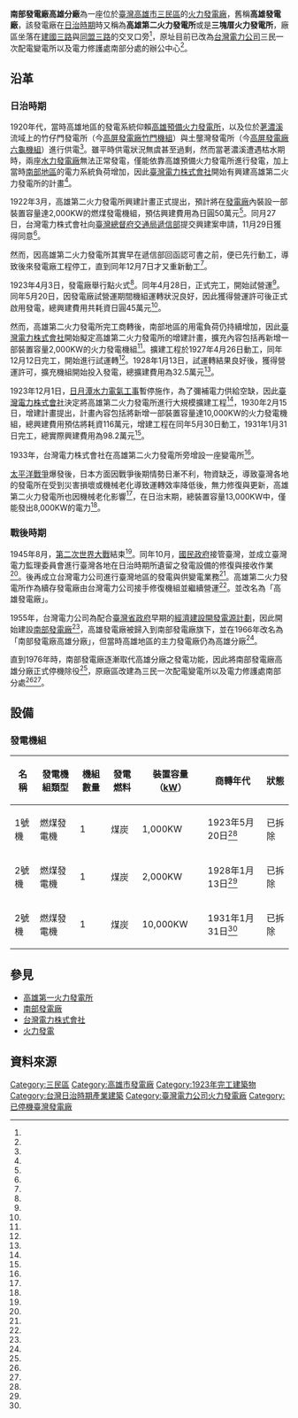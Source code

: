 {{Infobox power station 
| name               = 南部發電廠高雄分廠<br />（高雄發電廠）
| official_name      = 台灣電力股份有限公司南部發電廠高雄分廠
| image              = 高雄第二火力發電所.jpg
| image_size         = 300px
| image_alt          = 
| image_caption      = 
| location_map       = Taiwan
| location_map_width = 
| location_map_text  = 
| lat_d     = 22
| lat_m     = 38
| lat_s     = 10.3
| lat_NS    = N
| long_d    = 120
| long_m    = 17
| long_s    = 12.1
| long_EW   = E
| coordinates_type   = type:landmark
| coordinates_display= inline,title
| coordinates_ref    = 
| country            = {{ROC-TW}}
| locale             = [[高雄市|高雄市]][[三民區|三民區]]市中一路407號
| status             = 已廢止
| construction_began = 1922年12月7日
| commissioned       = 1923年4月28日
| licence_expires    = 
| decommissioned     = 1976年
| cost               = 日圓45萬元
| owner              = [[台灣電力公司|台灣電力公司]]
| operator           = 台灣電力公司
| developer          = [[台灣電力株式會社|台灣電力株式會社]]
| constructor        = 台灣電力株式會社
| primary_fuel       = [[煤炭|煤炭]]
| secondary_fuel     = 
| tertiary_fuel      = 
| generation_units   = 3部燃煤發電機組
| turbine_manu_other = 
| thermal_power_all  = 
| cogeneration_all   = 
| combined_cycle     = 無
| ghg_emission       = 
| installed_capacity = 13,000KW
| max_planned_cap    = 
| capacity_factor    = 
| average_annual_gen = 
| net_generation     = 
| website            = 
| as_of              = 
| extra              = 
}}
'''南部發電廠高雄分廠'''為一座位於[[臺灣|臺灣]][[高雄市|高雄市]][[三民區|三民區]]的[[火力發電廠|火力發電廠]]，舊稱'''高雄發電廠'''，該發電廠在[[臺灣日治時期|日治時期]]時又稱為'''高雄第二火力發電所'''或是'''三塊厝火力發電所'''，廠區坐落在[[建國三路|建國三路]]與[[同盟三路|同盟三路]]的交叉口旁<ref name="鄭金龍"/>，原址目前已改為[[台灣電力公司|台灣電力公司]]三民一次配電變電所以及電力修護處南部分處的辦公中心<ref name="yau"/>。

== 沿革 ==
=== 日治時期 ===
1920年代，當時高雄地區的發電系統仰賴[[高雄預備火力發電所|高雄預備火力發電所]]，以及位於[[荖濃溪|荖濃溪]]流域上的竹仔門發電所（今[[高屏發電廠竹門機組|高屏發電廠竹門機組]]）與土壟灣發電所（今[[高屏發電廠六龜機組|高屏發電廠六龜機組]]）進行供電<ref name="林炳炎"/>。雖平時供電狀況無虞甚至過剩，然而當荖濃溪遭遇枯水期時，兩座[[水力發電廠|水力發電廠]]無法正常發電，僅能依靠高雄預備火力發電所進行發電，加上當時[[南臺灣|南部地區]]的電力系統負荷增加，因此[[臺灣電力株式會社|臺灣電力株式會社]]開始有興建高雄第二火力發電所的計畫<ref name="林炳炎"/>。

1922年3月，高雄第二火力發電所興建計畫正式提出，預計將在[[發電廠|發電廠]]內裝設一部裝置容量達2,000KW的燃煤發電機組，預估興建費用為日圓50萬元<ref name="林炳炎"/>。同月27日，台灣電力株式會社向[[臺灣總督府交通局遞信部|臺灣總督府交通局遞信部]]提交興建案申請，11月29日獲得同意<ref name="林炳炎"/>。

然而，因高雄第二火力發電所其實早在遞信部回函認可書之前，便已先行動工，導致後來發電廠工程停工，直到同年12月7日才又重新動工<ref name="林炳炎"/>。

1923年4月3日，發電廠舉行點火式<ref name="林炳炎"/>。同年4月28日，正式完工，開始試營運<ref name="林炳炎"/>。同年5月20日，因發電廠試營運期間機組運轉狀況良好，因此獲得營運許可後正式啟用發電，總興建費用共耗資日圓45萬元<ref name="林炳炎"/>。

然而，高雄第二火力發電所完工商轉後，南部地區的用電負荷仍持續增加，因此[[臺灣電力株式會社|臺灣電力株式會社]]開始擬定高雄第二火力發電所的增建計畫，擴充內容包括再新增一部裝置容量2,000KW的火力發電機組<ref name="林炳炎"/>。擴建工程於1927年4月26日動工，同年12月12日完工，開始進行試運轉<ref name="林炳炎"/>。1928年1月13日，試運轉結果良好後，獲得營運許可，擴充機組開始投入發電，總擴建費用為32.5萬元<ref name="林炳炎"/>。

1923年12月1日，[[日月潭水力電氣工事|日月潭水力電氣工事]]暫停施作，為了彌補電力供給空缺，因此[[臺灣電力株式會社|臺灣電力株式會社]]決定將高雄第二火力發電所進行大規模擴建工程<ref name="林炳炎"/>，1930年2月15日，增建計畫提出，計畫內容包括將新增一部裝置容量達10,000KW的火力發電機組，總興建費用預估將耗資116萬元，增建工程在同年5月30日動工，1931年1月31日完工，總實際興建費用為98.2萬元<ref name="林炳炎"/>。

1933年，台灣電力株式會社在高雄第二火力發電所旁增設一座變電所<ref name="yau"/>。

[[太平洋戰爭|太平洋戰爭]]爆發後，日本方面因戰爭後期情勢日漸不利，物資缺乏，導致臺灣各地的發電所在受到災害損壞或機械老化導致運轉效率降低後，無力修復與更新，高雄第二火力發電所也因機械老化影響<ref name="sinica2"/>，在日治末期，總裝置容量13,000KW中，僅能發出8,000KW的電力<ref name="sinica2"/>。

=== 戰後時期 ===
1945年8月，[[第二次世界大戰|第二次世界大戰]]結束<ref name="臺灣來電"/>。同年10月，[[國民政府|國民政府]]接管臺灣，並成立臺灣電力監理委員會進行臺灣各地在日治時期所遺留之發電設備的修復與接收作業<ref name="臺灣來電"/>。後再成立台灣電力公司進行臺灣地區的發電與供變電業務<ref name="臺灣來電"/>。高雄第二火力發電所作為續存發電廠由台灣電力公司接手修復機組並繼續營運<ref name="文化部"/>。並改名為「高雄發電廠」。

1955年，台灣電力公司為配合[[臺灣省政府|臺灣省政府]]早期的[[經濟建設開發電源計劃|經濟建設開發電源計劃]]，因此開始建設[[南部發電廠|南部發電廠]]<ref name="taipower"/>，高雄發電廠被歸入到南部發電廠旗下，並在1966年改名為「南部發電廠高雄分廠」，但當時高雄地區的主力發電廠仍為高雄分廠<ref name="鄭金龍"/>。

直到1976年時，南部發電廠逐漸取代高雄分廠之發電功能，因此將南部發電廠高雄分廠正式停機除役<ref name="文化部"/>，原廠區改建為三民一次配電變電所以及電力修護處南部分處<ref name="文化部"/><ref name="yau"/>。

== 設備 ==
=== 發電機組 ===
{| class="wikitable sortable" style="font-size: small;"
|-
! 名稱 !!  發電機組類型 !! 機組數量 !! 發電燃料 !! 裝置容量（[[kW|kW]]）!! 商轉年代 !! 狀態 
|- 
| 1號機 || 燃煤發電機 || 1 || 煤炭 || 1,000KW || 1923年5月20日<ref name="sinica"/> || 已拆除
|- 
| 2號機 || 燃煤發電機 || 1 || 煤炭 || 2,000KW || 1928年1月13日<ref name="sinica"/> || 已拆除
|- 
| 2號機 || 燃煤發電機 || 1 || 煤炭 || 10,000KW|| 1931年1月31日<ref name="sinica"/> || 已拆除
|}

== 參見 ==
* [[高雄第一火力發電所|高雄第一火力發電所]]
* [[南部發電廠|南部發電廠]]
* [[台灣電力株式會社|台灣電力株式會社]]
* [[火力發電|火力發電]]

== 資料來源 ==
{{Reflist| refs=

<ref name="yau">{{cite book|title=磚仔窯的故事|publisher=高雄市政府文化局|year=2003|isbn=9570165197}}</ref>

<ref name="林炳炎">{{cite book|author=林炳炎 |coauthors=|title=台灣經驗的開端：台灣電力株式會社發展史 |year=1997年 |publisher=自刊  |location=臺北市 |pages=75 |isbn=957-97197-7-2 }}</ref>

<ref name="sinica">{{cite web|language=zh-tw|url=http://twstudy.iis.sinica.edu.tw/twstatistic50/INDUSTRY/Mt287.xls|title=臺灣電力公司發展之經過|author=|publisher=中央研究院|date=|accessdate=2016-04-04|archive-date=2020-02-20|archive-url=https://web.archive.org/web/20200220062939/https://twstudy.iis.sinica.edu.tw/twstatistic50/INDUSTRY/Mt287.xls|dead-url=no}}</ref>

<ref name="sinica2">{{cite web|language=zh-tw|url=http://twstudy.iis.sinica.edu.tw/twstatistic50/INDUSTRY/Mt298.xls|title=表 298　 臺灣電力公司各廠發電能力|author=|publisher=中央研究院|date=|accessdate=2016-04-04|archive-date=2020-02-20|archive-url=https://web.archive.org/web/20200220034147/http://twstudy.iis.sinica.edu.tw/twstatistic50/INDUSTRY/Mt298.xls|dead-url=no}}</ref>

<ref name="文化部">{{cite web|language=zh-tw|url=http://sixstar.moc.gov.tw/blog/loveriver/myBlogArticleAction.do?method=doListArticleByPk&articleId=70622|title=中都采風-地方采風-都會的邊陲-中都|author=|publisher=文化部|date=2015-11-19|accessdate=2016-04-04|archive-date=2019-06-05|archive-url=https://web.archive.org/web/20190605141608/http://sixstar.moc.gov.tw/blog/loveriver/myBlogArticleAction.do?method=doListArticleByPk&articleId=70622|dead-url=no}}</ref>

<ref name="臺灣來電">{{cite web|language=zh-tw|url=http://alohas.archives.gov.tw/90/search.html|title=臺灣來電：電力事業的早期發展|author=陳珈宏|publisher=國家發展委員會檔案管理局|date=|accessdate=2016-04-04|archive-url=https://web.archive.org/web/20160915132027/http://alohas.archives.gov.tw/90/search.html|archive-date=2016-09-15|dead-url=yes}}</ref>

<ref name="taipower">{{cite web|language=zh-tw|url=http://www.taipower.com.tw/content/new_info/new_info-b13g.aspx?LinkID=6|title=南部電廠|author=|publisher=台灣電力公司|date=2016-03|accessdate=2016-04-04|archive-date=2017-12-16|archive-url=https://web.archive.org/web/20171216073214/http://www.taipower.com.tw/content/new_info/new_info-b13g.aspx?LinkID=6|dead-url=no}}</ref>

<ref name="鄭金龍">{{cite web|language=zh-tw|url=https://gordoncheng.wordpress.com/2014/07/30/%E6%BC%AB%E8%AB%87%E5%8F%B0%E7%81%A3%E9%9B%BB%E6%A5%AD%E7%9A%84%E5%89%8D%E4%B8%96%E4%BB%8A%E7%94%9F%E4%B8%8A/|title=漫談台灣電業的前世今生上|author=鄭金龍|publisher=|date=2014-07-30|accessdate=2016-04-04|archive-date=2021-01-31|archive-url=https://web.archive.org/web/20210131152632/https://gordoncheng.wordpress.com/2014/07/30/%E6%BC%AB%E8%AB%87%E5%8F%B0%E7%81%A3%E9%9B%BB%E6%A5%AD%E7%9A%84%E5%89%8D%E4%B8%96%E4%BB%8A%E7%94%9F%E4%B8%8A/|dead-url=no}}</ref>

}}

{{臺灣發電廠}}
{{台灣日治時期發電所}}

[[Category:三民區|Category:三民區]]
[[Category:高雄市發電廠|Category:高雄市發電廠]]
[[Category:1923年完工建築物|Category:1923年完工建築物]]
[[Category:台灣日治時期產業建築|Category:台灣日治時期產業建築]]
[[Category:臺灣電力公司火力發電廠|Category:臺灣電力公司火力發電廠]]
[[Category:已停機臺灣發電廠|Category:已停機臺灣發電廠]]